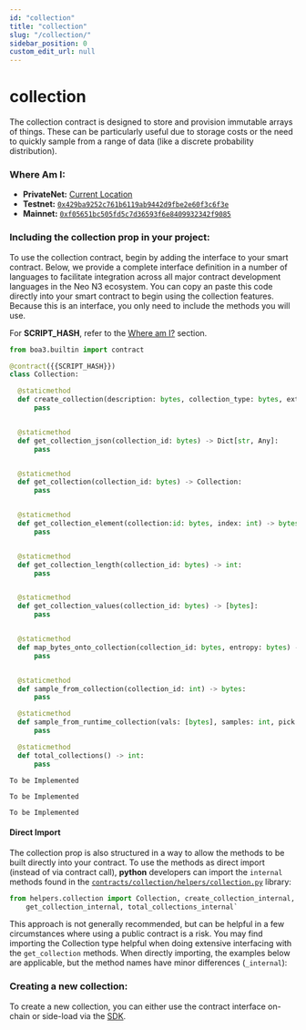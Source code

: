 ```yaml
---
id: "collection"
title: "collection"
slug: "/collection/"
sidebar_position: 0
custom_edit_url: null
---
```



# collection
The collection contract is designed to store and provision immutable arrays of things.  These can be particularly useful due to storage costs or
the need to quickly sample from a range of data (like a discrete probability distribution).

### Where Am I:
* **PrivateNet:** [Current Location](https://github.com/CityOfZion/props/blob/develop/sdk/src/Collection.ts#L53)
* **Testnet:** [`0x429ba9252c761b6119ab9442d9fbe2e60f3c6f3e`](https://dora.coz.io/contract/neo3/testnet_rc4/0x429ba9252c761b6119ab9442d9fbe2e60f3c6f3e)
* **Mainnet:** [`0xf05651bc505fd5c7d36593f6e8409932342f9085`](https://dora.coz.io/contract/neo3/mainnet/0xf05651bc505fd5c7d36593f6e8409932342f9085)

### Including the collection prop in your project:
To use the collection contract, begin by adding the interface to your smart contract.
Below, we provide a complete interface definition in a number of languages to facilitate integration across all major
contract development languages in the Neo N3 ecosystem. You can copy an paste this code directly into your smart contract to
begin using the collection features. Because this is an interface, you only need to include the methods you will use.

 For **SCRIPT_HASH**, refer to the [Where am I?](#where-am-i) section.

<Tabs>
<TabItem value="python" label="Python">

```python
from boa3.builtin import contract

@contract({{SCRIPT_HASH}})
class Collection:

  @staticmethod
  def create_collection(description: bytes, collection_type: bytes, extra: bytes,  vals: [bytes]) -> int:
      pass


  @staticmethod
  def get_collection_json(collection_id: bytes) -> Dict[str, Any]:
      pass


  @staticmethod
  def get_collection(collection_id: bytes) -> Collection:
      pass


  @staticmethod
  def get_collection_element(collection:id: bytes, index: int) -> bytes:
      pass


  @staticmethod
  def get_collection_length(collection_id: bytes) -> int:
      pass


  @staticmethod
  def get_collection_values(collection_id: bytes) -> [bytes]:
      pass


  @staticmethod
  def map_bytes_onto_collection(collection_id: bytes, entropy: bytes) -> bytes:
      pass


  @staticmethod
  def sample_from_collection(collection_id: int) -> bytes:
      pass

  @staticmethod
  def sample_from_runtime_collection(vals: [bytes], samples: int, pick: bool) -> [bytes]:
      pass

  @staticmethod
  def total_collections() -> int:
      pass
```

</TabItem>

<TabItem value="cSharp" label="C#">

```
To be Implemented
```

</TabItem>

<TabItem value="go" label="Go">

```
To be Implemented
```

</TabItem>


<TabItem value="java" label="Java">

```
To be Implemented
```

</TabItem>

</Tabs>

#### Direct Import
The collection prop is also structured in a way to allow the methods to be built directly into your contract.  To use the
methods as direct import (instead of via contract call), **python** developers can import the `internal` methods found in the
[`contracts/collection/helpers/collection.py`](https://github.com/CityOfZion/props/blob/develop/contracts/collection/helpers/collection.py) library:

```python
from helpers.collection import Collection, create_collection_internal, get_collection_json_internal, \
    get_collection_internal, total_collections_internal`
```

This approach is not generally recommended, but can be helpful in a few circumstances where using a public contract is a risk.
You may find importing the Collection type helpful when doing extensive interfacing with the `get_collection` methods.
When directly importing, the examples below are applicable, but the method names have minor differences (`_internal`):

### Creating a new collection:
To create a new collection, you can either use the contract interface on-chain or side-load via the [SDK](/docs/sdk/ts/classes/Collection#createcollection).





